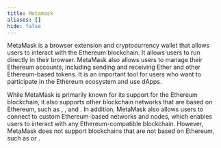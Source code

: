 ```yaml
---
title: Metamask
aliases: []
hide: false
---
```


MetaMask is a browser extension and cryptocurrency wallet that allows users to interact with the Ethereum blockchain. It allows users to run <Nutshell children="dApps (decentralized applications)" glossaryEntry="content/glossary/dapp.mdx" /> directly in their browser. MetaMask also allows users to manage their Ethereum accounts, including sending and receiving Ether and other Ethereum-based tokens. It is an important tool for users who want to participate in the Ethereum ecosystem and use dApps.

While MetaMask is primarily known for its support for the Ethereum blockchain, it also supports other blockchain networks that are based on Ethereum, such as <Nutshell children="Optimism" glossaryEntry="content/glossary/Optimism.mdx" />, <Nutshell children="Polygon" glossaryEntry="content/glossary/polygon.mdx" />, and <Nutshell children="Avalanche" glossaryEntry="content/glossary/Avalanche.mdx" />. In addition, MetaMask also allows users to connect to custom Ethereum-based networks and nodes, which enables users to interact with any Ethereum-compatible blockchain. However, MetaMask does not support blockchains that are not based on Ethereum, such as <Nutshell children="Bitcoin" glossaryEntry="content/glossary/bitcoin.mdx" /> or <Nutshell children="Solana" glossaryEntry="content/glossary/solana.mdx" />.

